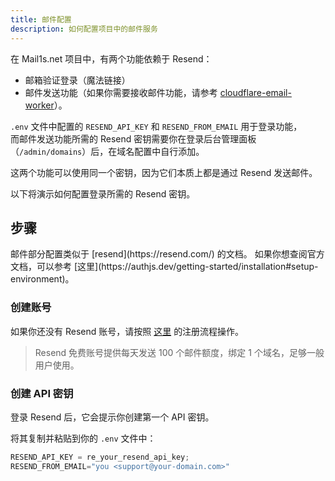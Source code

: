 ```yaml
---
title: 邮件配置
description: 如何配置项目中的邮件服务
---
```


<DocsLang en="/docs/developer/email" zh="/docs/developer/email-zh" />

在 Mail1s.net 项目中，有两个功能依赖于 Resend：  

- 邮箱验证登录（魔法链接）
- 邮件发送功能（如果你需要接收邮件功能，请参考 [cloudflare-email-worker](/docs/developer/cloudflare-email-worker)）。

`.env` 文件中配置的 `RESEND_API_KEY` 和 `RESEND_FROM_EMAIL` 用于登录功能，  
而邮件发送功能所需的 Resend 密钥需要你在登录后台管理面板（`/admin/domains`）后，在域名配置中自行添加。

<Callout type="note">
  这两个功能可以使用同一个密钥，因为它们本质上都是通过 Resend 发送邮件。
</Callout>

以下将演示如何配置登录所需的 Resend 密钥。

## 步骤

<Callout type="note">
  邮件部分配置类似于 [resend](https://resend.com/) 的文档。  
  如果你想查阅官方文档，可以参考  
  [这里](https://authjs.dev/getting-started/installation#setup-environment)。
</Callout>

<Steps>

### 创建账号

如果你还没有 Resend 账号，请按照 [这里](https://resend.com/signup) 的注册流程操作。

> Resend 免费账号提供每天发送 100 个邮件额度，绑定 1 个域名，足够一般用户使用。

### 创建 API 密钥

登录 Resend 后，它会提示你创建第一个 API 密钥。

将其复制并粘贴到你的 `.env` 文件中：

```js
RESEND_API_KEY = re_your_resend_api_key;
RESEND_FROM_EMAIL="you <support@your-domain.com>"
````

</Steps>